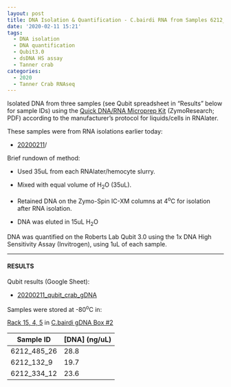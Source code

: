 ```yaml
---
layout: post
title: DNA Isolation & Quantification - C.bairdi RNA from Samples 6212_132_9 6212_334_12 6212_485_26
date: '2020-02-11 15:21'
tags:
  - DNA isolation
  - DNA quantification
  - Qubit3.0
  - dsDNA HS assay
  - Tanner crab
categories:
  - 2020
  - Tanner Crab RNAseq
---
```

Isolated DNA from three samples (see Qubit spreadsheet in "Results" below for sample IDs) using the [Quick DNA/RNA Microprep Kit](https://github.com/RobertsLab/resources/blob/master/protocols/Commercial_Protocols/ZymoResearch_quick-dna-rna_microprep_plus_kit_20190411.pdf) (ZymoResearch; PDF) according to the manufacturer's protocol for liquids/cells in RNAlater.

These samples were from RNA isolations earlier today:

- [20200211](https://robertslab.github.io/sams-notebook/posts/2020/2020-02-11-RNA-Isolation-and-Quantification---C.bairdi-RNA-from-Samples-6212_132_9-6212_334_12-6212_485_26/)/


Brief rundown of method:

- Used 35uL from each RNAlater/hemocyte slurry.

- Mixed with equal volume of H<sub>2</sub>O (35uL).

- Retained DNA on the Zymo-Spin IC-XM columns at 4<sup>o</sup>C for isolation after RNA isolation.

- DNA was eluted in 15uL H<sub>2</sub>O

DNA was quantified on the Roberts Lab Qubit 3.0 using the 1x DNA High Sensitivity Assay (Invitrogen), using 1uL of each sample.

---

#### RESULTS

Qubit results (Google Sheet):

- [20200211_qubit_crab_gDNA](https://docs.google.com/spreadsheets/d/1PHHUDZNjMyvzRF7IIyzP7F1rMsSLsScqk7KzLaBPRCc/edit?usp=sharing)

Samples were stored at -80<sup>o</sup>C in:

[Rack 15, 4, 5](http://b.link/srlab-80C) in [C.bairdi gDNA Box #2](https://docs.google.com/spreadsheets/d/1EnI5UlvN8qoT3pB0VcP6Eu44BdiyyElToYA9VwukPEE/edit?usp=sharing)


| Sample ID   | [DNA] (ng/uL) |
|-------------|---------------|
| 6212_485_26 | 28.8          |
| 6212_132_9  | 19.7          |
| 6212_334_12 | 23.6          |
